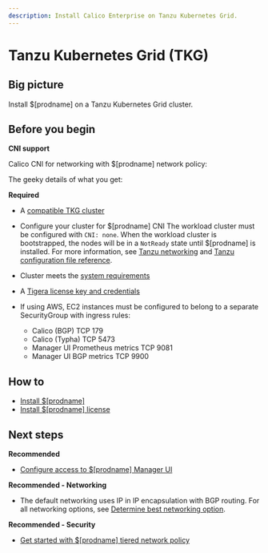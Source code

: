 ```yaml
---
description: Install Calico Enterprise on Tanzu Kubernetes Grid.
---
```



# Tanzu Kubernetes Grid (TKG)

## Big picture

Install $[prodname] on a Tanzu Kubernetes Grid cluster.

## Before you begin

**CNI support**

Calico CNI for networking with $[prodname] network policy:

The geeky details of what you get:

<GeekDetails
  prodname='$[prodname]'
  details='Policy:Calico,IPAM:Calico,CNI:Calico,Overlay:IPIP,Routing:BGP,Datastore:Kubernetes'
/>

**Required**

- A [compatible TKG cluster](../compatibility.mdx#tkg)
- Configure your cluster for $[prodname] CNI
  The workload cluster must be configured with `CNI: none`. When the workload cluster is bootstrapped, the nodes will be in a `NotReady` state until $[prodname] is installed. For more information, see [Tanzu networking](https://docs.vmware.com/en/VMware-Tanzu-Kubernetes-Grid/1.4/vmware-tanzu-kubernetes-grid-14/GUID-tanzu-k8s-clusters-networking.html) and [Tanzu configuration file reference](https://docs.vmware.com/en/VMware-Tanzu-Kubernetes-Grid/1.4/vmware-tanzu-kubernetes-grid-14/GUID-tanzu-config-reference.html).

- Cluster meets the [system requirements](requirements.mdx)
- A [Tigera license key and credentials](calico-enterprise.mdx)
- If using AWS, EC2 instances must be configured to belong to a separate SecurityGroup with ingress rules:
  - Calico (BGP) TCP 179
  - Calico (Typha) TCP 5473
  - Manager UI Prometheus metrics TCP 9081
  - Manager UI BGP metrics TCP 9900

## How to

- [Install $[prodname]](#install-calico-enterprise)
- [Install $[prodname] license](#install-calico-enterprise-license)

<InstallGeneric clusterType='standalone' />

## Next steps

**Recommended**

- [Configure access to $[prodname] Manager UI](../../operations/cnx/access-the-manager.mdx)

**Recommended - Networking**

- The default networking uses IP in IP encapsulation with BGP routing. For all networking options, see [Determine best networking option](../../networking/determine-best-networking.mdx).

**Recommended - Security**

- [Get started with $[prodname] tiered network policy](../../network-policy/policy-tiers/tiered-policy.mdx)
